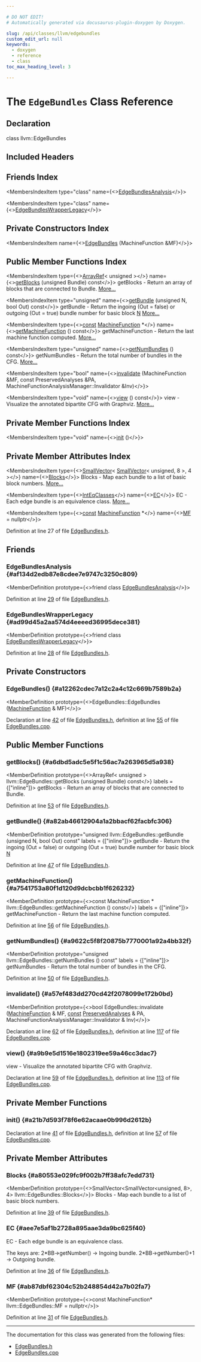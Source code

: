 ```yaml
---

# DO NOT EDIT!
# Automatically generated via docusaurus-plugin-doxygen by Doxygen.

slug: /api/classes/llvm/edgebundles
custom_edit_url: null
keywords:
  - doxygen
  - reference
  - class
toc_max_heading_level: 3

---
```





# The `EdgeBundles` Class Reference

<DoxygenPage pluginConfig={pluginConfig}>



## Declaration

<CodeBlock>class llvm::EdgeBundles</CodeBlock>

## Included Headers

<IncludesList>
<IncludesListItem
  filePath="llvm/CodeGen/EdgeBundles.h"
  permalink="/docs/api/files/include/include/llvm/include/llvm/codegen/edgebundles-h"
  isLocal="true" />
</IncludesList>

## Friends Index

<MembersIndex>

<MembersIndexItem
  type="class"
  name={<><a href="#af134d2edb87e8cdee7e9747c3250c809">EdgeBundlesAnalysis</a></>}>
</MembersIndexItem>

<MembersIndexItem
  type="class"
  name={<><a href="#ad99d45a2aa574d4eeeed36995dece381">EdgeBundlesWrapperLegacy</a></>}>
</MembersIndexItem>

</MembersIndex>

## Private Constructors Index

<MembersIndex>

<MembersIndexItem
  name={<><a href="#a12262cdec7a12c2a4c12c669b7589b2a">EdgeBundles</a> (MachineFunction &amp;MF)</>}>
</MembersIndexItem>

</MembersIndex>

## Public Member Functions Index

<MembersIndex>

<MembersIndexItem
  type={<><a href="/docs/api/classes/llvm/arrayref">ArrayRef</a>&lt; unsigned &gt;</>}
  name={<><a href="#a6dbd5adc5e5f1c56ac7a263965d5a938">getBlocks</a> (unsigned Bundle) const</>}>
getBlocks - Return an array of blocks that are connected to Bundle. <a href="#a6dbd5adc5e5f1c56ac7a263965d5a938">More...</a>
</MembersIndexItem>

<MembersIndexItem
  type="unsigned"
  name={<><a href="#a82ab46612904a1a2bbacf62facbfc306">getBundle</a> (unsigned N, bool Out) const</>}>
getBundle - Return the ingoing (Out = false) or outgoing (Out = true) bundle number for basic block <a href="/docs/api/files/lib/lib/support/regcomp-c/#a0240ac851181b84ac374872dc5434ee4">N</a> <a href="#a82ab46612904a1a2bbacf62facbfc306">More...</a>
</MembersIndexItem>

<MembersIndexItem
  type={<><a href="/docs/api/files/lib/lib/target/lib/target/aarch64/aarch64promoteconstant-cpp/#a90f8350fecae261c25be85d38b451bff">const</a> <a href="/docs/api/classes/llvm/machinefunction">MachineFunction</a> &#42;</>}
  name={<><a href="#a7541753a80f1d120d9dcbcbb1f626232">getMachineFunction</a> () const</>}>
getMachineFunction - Return the last machine function computed. <a href="#a7541753a80f1d120d9dcbcbb1f626232">More...</a>
</MembersIndexItem>

<MembersIndexItem
  type="unsigned"
  name={<><a href="#a9622c5f8f20875b7770001a92a4bb32f">getNumBundles</a> () const</>}>
getNumBundles - Return the total number of bundles in the CFG. <a href="#a9622c5f8f20875b7770001a92a4bb32f">More...</a>
</MembersIndexItem>

<MembersIndexItem
  type="bool"
  name={<><a href="#a57ef483dd270cd42f2078099e172b0bd">invalidate</a> (MachineFunction &amp;MF, const PreservedAnalyses &amp;PA, MachineFunctionAnalysisManager::Invalidator &amp;Inv)</>}>
</MembersIndexItem>

<MembersIndexItem
  type="void"
  name={<><a href="#a9b9e5d1516e1802319ee59a46cc3dac7">view</a> () const</>}>
view - Visualize the annotated bipartite CFG with Graphviz. <a href="#a9b9e5d1516e1802319ee59a46cc3dac7">More...</a>
</MembersIndexItem>

</MembersIndex>

## Private Member Functions Index

<MembersIndex>

<MembersIndexItem
  type="void"
  name={<><a href="#a21b7d593f78f6e62acaae0b996d2612b">init</a> ()</>}>
</MembersIndexItem>

</MembersIndex>

## Private Member Attributes Index

<MembersIndex>

<MembersIndexItem
  type={<><a href="/docs/api/classes/llvm/smallvector">SmallVector</a>&lt; <a href="/docs/api/classes/llvm/smallvector">SmallVector</a>&lt; unsigned, 8 &gt;, 4 &gt;</>}
  name={<><a href="#a80553e029fc9f002b7ff38afc7edd731">Blocks</a></>}>
Blocks - Map each bundle to a list of basic block numbers. <a href="#a80553e029fc9f002b7ff38afc7edd731">More...</a>
</MembersIndexItem>

<MembersIndexItem
  type={<><a href="/docs/api/classes/llvm/inteqclasses">IntEqClasses</a></>}
  name={<><a href="#aee7e5af1b2728a895aae3da9bc625f40">EC</a></>}>
EC - Each edge bundle is an equivalence class. <a href="#aee7e5af1b2728a895aae3da9bc625f40">More...</a>
</MembersIndexItem>

<MembersIndexItem
  type={<><a href="/docs/api/files/lib/lib/target/lib/target/aarch64/aarch64promoteconstant-cpp/#a90f8350fecae261c25be85d38b451bff">const</a> <a href="/docs/api/classes/llvm/machinefunction">MachineFunction</a> &#42;</>}
  name={<><a href="#ab87dbf62304c52b248854d42a7b02fa7">MF</a> = nullptr</>}>
</MembersIndexItem>

</MembersIndex>


Definition at line 27 of file <a href="/docs/api/files/include/include/llvm/include/llvm/codegen/edgebundles-h">EdgeBundles.h</a>.

<SectionDefinition>

## Friends

### EdgeBundlesAnalysis {#af134d2edb87e8cdee7e9747c3250c809}

<MemberDefinition
  prototype={<>friend class <a href="/docs/api/classes/llvm/edgebundlesanalysis">EdgeBundlesAnalysis</a></>}>

Definition at line <a href="/docs/api/files/include/include/llvm/include/llvm/codegen/edgebundles-h/#l00029">29</a> of file <a href="/docs/api/files/include/include/llvm/include/llvm/codegen/edgebundles-h">EdgeBundles.h</a>.
</MemberDefinition>

### EdgeBundlesWrapperLegacy {#ad99d45a2aa574d4eeeed36995dece381}

<MemberDefinition
  prototype={<>friend class <a href="/docs/api/classes/llvm/edgebundleswrapperlegacy">EdgeBundlesWrapperLegacy</a></>}>

Definition at line <a href="/docs/api/files/include/include/llvm/include/llvm/codegen/edgebundles-h/#l00028">28</a> of file <a href="/docs/api/files/include/include/llvm/include/llvm/codegen/edgebundles-h">EdgeBundles.h</a>.
</MemberDefinition>

</SectionDefinition>

<SectionDefinition>

## Private Constructors

### EdgeBundles() {#a12262cdec7a12c2a4c12c669b7589b2a}

<MemberDefinition
  prototype={<>EdgeBundles::EdgeBundles (<a href="/docs/api/classes/llvm/machinefunction">MachineFunction</a> &amp; MF)</>}>

Declaration at line <a href="/docs/api/files/include/include/llvm/include/llvm/codegen/edgebundles-h/#l00042">42</a> of file <a href="/docs/api/files/include/include/llvm/include/llvm/codegen/edgebundles-h">EdgeBundles.h</a>, definition at line <a href="/docs/api/files/lib/lib/codegen/edgebundles-cpp/#l00055">55</a> of file <a href="/docs/api/files/lib/lib/codegen/edgebundles-cpp">EdgeBundles.cpp</a>.
</MemberDefinition>

</SectionDefinition>

<SectionDefinition>

## Public Member Functions

### getBlocks() {#a6dbd5adc5e5f1c56ac7a263965d5a938}

<MemberDefinition
  prototype={<>ArrayRef&lt; unsigned &gt; llvm::EdgeBundles::getBlocks (unsigned Bundle) const</>}
  labels = {["inline"]}>
getBlocks - Return an array of blocks that are connected to Bundle.

Definition at line <a href="/docs/api/files/include/include/llvm/include/llvm/codegen/edgebundles-h/#l00053">53</a> of file <a href="/docs/api/files/include/include/llvm/include/llvm/codegen/edgebundles-h">EdgeBundles.h</a>.
</MemberDefinition>

### getBundle() {#a82ab46612904a1a2bbacf62facbfc306}

<MemberDefinition
  prototype="unsigned llvm::EdgeBundles::getBundle (unsigned N, bool Out) const"
  labels = {["inline"]}>
getBundle - Return the ingoing (Out = false) or outgoing (Out = true) bundle number for basic block <a href="/docs/api/files/lib/lib/support/regcomp-c/#a0240ac851181b84ac374872dc5434ee4">N</a>

Definition at line <a href="/docs/api/files/include/include/llvm/include/llvm/codegen/edgebundles-h/#l00047">47</a> of file <a href="/docs/api/files/include/include/llvm/include/llvm/codegen/edgebundles-h">EdgeBundles.h</a>.
</MemberDefinition>

### getMachineFunction() {#a7541753a80f1d120d9dcbcbb1f626232}

<MemberDefinition
  prototype={<>const MachineFunction &#42; llvm::EdgeBundles::getMachineFunction () const</>}
  labels = {["inline"]}>
getMachineFunction - Return the last machine function computed.

Definition at line <a href="/docs/api/files/include/include/llvm/include/llvm/codegen/edgebundles-h/#l00056">56</a> of file <a href="/docs/api/files/include/include/llvm/include/llvm/codegen/edgebundles-h">EdgeBundles.h</a>.
</MemberDefinition>

### getNumBundles() {#a9622c5f8f20875b7770001a92a4bb32f}

<MemberDefinition
  prototype="unsigned llvm::EdgeBundles::getNumBundles () const"
  labels = {["inline"]}>
getNumBundles - Return the total number of bundles in the CFG.

Definition at line <a href="/docs/api/files/include/include/llvm/include/llvm/codegen/edgebundles-h/#l00050">50</a> of file <a href="/docs/api/files/include/include/llvm/include/llvm/codegen/edgebundles-h">EdgeBundles.h</a>.
</MemberDefinition>

### invalidate() {#a57ef483dd270cd42f2078099e172b0bd}

<MemberDefinition
  prototype={<>bool EdgeBundles::invalidate (<a href="/docs/api/classes/llvm/machinefunction">MachineFunction</a> &amp; MF, <a href="/docs/api/files/lib/lib/target/lib/target/aarch64/aarch64promoteconstant-cpp/#a90f8350fecae261c25be85d38b451bff">const</a> <a href="/docs/api/classes/llvm/preservedanalyses">PreservedAnalyses</a> &amp; PA, MachineFunctionAnalysisManager::Invalidator &amp; Inv)</>}>

Declaration at line <a href="/docs/api/files/include/include/llvm/include/llvm/codegen/edgebundles-h/#l00062">62</a> of file <a href="/docs/api/files/include/include/llvm/include/llvm/codegen/edgebundles-h">EdgeBundles.h</a>, definition at line <a href="/docs/api/files/lib/lib/codegen/edgebundles-cpp/#l00117">117</a> of file <a href="/docs/api/files/lib/lib/codegen/edgebundles-cpp">EdgeBundles.cpp</a>.
</MemberDefinition>

### view() {#a9b9e5d1516e1802319ee59a46cc3dac7}

<MemberDefinition
  prototype="void EdgeBundles::view () const">
view - Visualize the annotated bipartite CFG with Graphviz.

Declaration at line <a href="/docs/api/files/include/include/llvm/include/llvm/codegen/edgebundles-h/#l00059">59</a> of file <a href="/docs/api/files/include/include/llvm/include/llvm/codegen/edgebundles-h">EdgeBundles.h</a>, definition at line <a href="/docs/api/files/lib/lib/codegen/edgebundles-cpp/#l00113">113</a> of file <a href="/docs/api/files/lib/lib/codegen/edgebundles-cpp">EdgeBundles.cpp</a>.
</MemberDefinition>

</SectionDefinition>

<SectionDefinition>

## Private Member Functions

### init() {#a21b7d593f78f6e62acaae0b996d2612b}

<MemberDefinition
  prototype="void EdgeBundles::init ()">

Declaration at line <a href="/docs/api/files/include/include/llvm/include/llvm/codegen/edgebundles-h/#l00041">41</a> of file <a href="/docs/api/files/include/include/llvm/include/llvm/codegen/edgebundles-h">EdgeBundles.h</a>, definition at line <a href="/docs/api/files/lib/lib/codegen/edgebundles-cpp/#l00057">57</a> of file <a href="/docs/api/files/lib/lib/codegen/edgebundles-cpp">EdgeBundles.cpp</a>.
</MemberDefinition>

</SectionDefinition>

<SectionDefinition>

## Private Member Attributes

### Blocks {#a80553e029fc9f002b7ff38afc7edd731}

<MemberDefinition
  prototype={<>SmallVector&lt;SmallVector&lt;unsigned, 8&gt;, 4&gt; llvm::EdgeBundles::Blocks</>}>
Blocks - Map each bundle to a list of basic block numbers.

Definition at line <a href="/docs/api/files/include/include/llvm/include/llvm/codegen/edgebundles-h/#l00039">39</a> of file <a href="/docs/api/files/include/include/llvm/include/llvm/codegen/edgebundles-h">EdgeBundles.h</a>.
</MemberDefinition>

### EC {#aee7e5af1b2728a895aae3da9bc625f40}

<MemberDefinition
  prototype="IntEqClasses llvm::EdgeBundles::EC">
EC - Each edge bundle is an equivalence class.

The keys are: 2&#42;BB-&gt;getNumber() -&gt; Ingoing bundle. 2&#42;BB-&gt;getNumber()+1 -&gt; Outgoing bundle.

Definition at line <a href="/docs/api/files/include/include/llvm/include/llvm/codegen/edgebundles-h/#l00036">36</a> of file <a href="/docs/api/files/include/include/llvm/include/llvm/codegen/edgebundles-h">EdgeBundles.h</a>.
</MemberDefinition>

### MF {#ab87dbf62304c52b248854d42a7b02fa7}

<MemberDefinition
  prototype={<>const MachineFunction&#42; llvm::EdgeBundles::MF = nullptr</>}>

Definition at line <a href="/docs/api/files/include/include/llvm/include/llvm/codegen/edgebundles-h/#l00031">31</a> of file <a href="/docs/api/files/include/include/llvm/include/llvm/codegen/edgebundles-h">EdgeBundles.h</a>.
</MemberDefinition>

</SectionDefinition>

<hr/>

The documentation for this class was generated from the following files:

<ul>
<li><a href="/docs/api/files/include/include/llvm/include/llvm/codegen/edgebundles-h">EdgeBundles.h</a></li>
<li><a href="/docs/api/files/lib/lib/codegen/edgebundles-cpp">EdgeBundles.cpp</a></li>
</ul>

</DoxygenPage>

